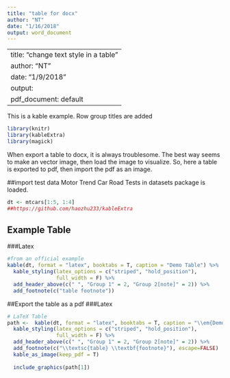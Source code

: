 ```yaml
---
title: "table for docx"
author: "NT"
date: "1/16/2018"
output: word_document
---
```


---
title: "change text style in a table"
author: "NT"
date: "1/9/2018"
output:
  pdf_document: default
---

This is a kable example.
Row group titles are added

```r
library(knitr)
library(kableExtra)
library(magick)

```

When export a table to docx, it is always troublesome. The best way seems to make an vector image, then load the image to visualize.
So, here a table is exported to pdf, then import the pdf as an image.

##import test data
Motor Trend Car Road Tests in datasets package is loaded.
```r

dt <- mtcars[1:5, 1:4]
##https://github.com/haozhu233/kableExtra
```

## Example Table

###Latex
```r
#from an official example
kable(dt, format = "latex", booktabs = T, caption = "Demo Table") %>%
  kable_styling(latex_options = c("striped", "hold_position"),
                full_width = F) %>%
  add_header_above(c(" ", "Group 1" = 2, "Group 2[note]" = 2)) %>%
  add_footnote(c("table footnote"))
```

##Export the table as a pdf
###Latex
```r
# LaTeX Table
path <-  kable(dt, format = "latex", booktabs = T, caption = "\\em{Demo} \\textnormal{Table}", escape =FALSE) %>%
  kable_styling(latex_options = c("striped", "hold_position"),
                full_width = F) %>%
  add_header_above(c(" ", "Group 1" = 2, "Group 2[note]" = 2)) %>%
  add_footnote(c("\\textsc{table} \\textbf{footnote}"), escape=FALSE)  %>% 
  kable_as_image(keep_pdf = T)
    
  include_graphics(path[1])


```
